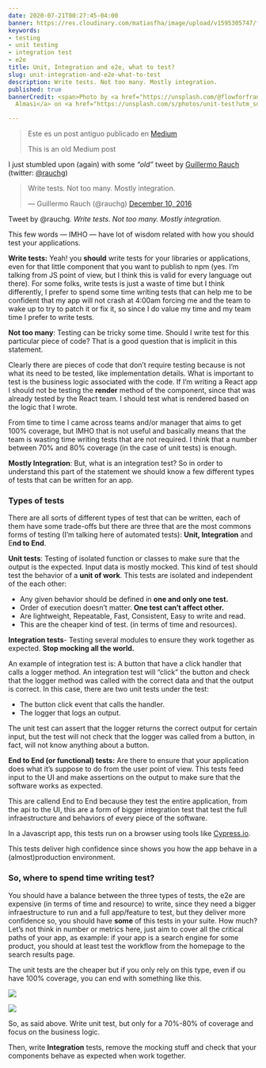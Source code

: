 ```yaml
---
date: 2020-07-21T00:27:45-04:00
banner: https://res.cloudinary.com/matiasfha/image/upload/v1595305747/ferenc-almasi-EWLHA4T-mso-unsplash_ecgesm.jpg
keywords:
- testing
- unit testing
- integration test
- e2e
title: Unit, Integration and e2e, what to test?
slug: unit-integration-and-e2e-what-to-test
description: Write tests. Not too many. Mostly integration.
published: true
bannerCredit: <span>Photo by <a href="https://unsplash.com/@flowforfrank?utm_source=unsplash&amp;utm_medium=referral&amp;utm_content=creditCopyText">Ferenc
  Almasi</a> on <a href="https://unsplash.com/s/photos/unit-test?utm_source=unsplash&amp;utm_medium=referral&amp;utm_content=creditCopyText">Unsplash</a></span>

---
```

> Este es un post antiguo publicado en [Medium](https://medium.com/@matiasfh/unit-integration-and-e2e-what-to-write-168d9f104c04) 
>
> This is an old Medium post

I just stumbled upon (again) with some _“old”_ tweet by [Guillermo Rauch](https://medium.com/u/86da80adff6a) (twitter: [@rauchg](https://twitter.com/rauchg))

<blockquote class="twitter-tweet"><p lang="en" dir="ltr">Write tests. Not too many. Mostly integration.</p>— Guillermo Rauch (@rauchg) <a href="https://twitter.com/rauchg/status/807626710350839808?ref_src=twsrc%5Etfw">December 10, 2016</a></blockquote>

Tweet by @rauchg. _Write tests. Not too many. Mostly integration._

This few words — IMHO — have lot of wisdom related with how you should test your applications.

**Write tests:** Yeah! you **should** write tests for your libraries or applications, even for that little component that you want to publish to npm (yes. I’m talking from JS point of view, but I think this is valid for every language out there). For some folks, write tests is just a waste of time but I think differently, I prefer to spend some time writing tests that can help me to be confident that my app will not crash at 4:00am forcing me and the team to wake up to try to patch it or fix it, so since I do value my time and my team time I prefer to write tests.

**Not too many**: Testing can be tricky some time. Should I write test for this particular piece of code? That is a good question that is implicit in this statement.

Clearly there are pieces of code that don’t require testing because is not what its need to be tested, like implementation details. What is important to test is the business logic associated with the code. If I’m writing a React app I should not be testing the **render** method of the component, since that was already tested by the React team. I should test what is rendered based on the logic that I wrote.

From time to time I came across teams and/or manager that aims to get 100% coverage, but IMHO that is not useful and basically means that the team is wasting time writing tests that are not required. I think that a number between 70% and 80% coverage (in the case of unit tests) is enough.

**Mostly Integration**: But, what is an integration test? So in order to understand this part of the statement we should know a few different types of tests that can be written for an app.

### Types of tests

There are all sorts of different types of test that can be written, each of them have some trade-offs but there are three that are the most commons forms of testing (I’m talking here of automated tests): **Unit, Integration** and E**nd to End**.

**Unit tests**: Testing of isolated function or classes to make sure that the output is the expected. Input data is mostly mocked. This kind of test should test the behavior of a **unit of work**. This tests are isolated and independent of the each other:

* Any given behavior should be defined in **one and only one test.**
* Order of execution doesn’t matter. **One test can’t affect other.**
* Are lightweight, Repeatable, Fast, Consistent, Easy to write and read.
* This are the cheaper kind of test. (in terms of time and resources).

**Integration tests**- Testing several modules to ensure they work together as expected. **Stop mocking all the world.**

An example of integration test is: A button that have a click handler that calls a logger method. An integration test will “click” the button and check that the logger method was called with the correct data and that the output is correct. In this case, there are two unit tests under the test:

* The button click event that calls the handler.
* The logger that logs an output.

The unit test can assert that the logger returns the correct output for certain input, but the test will not check that the logger was called from a button, in fact, will not know anything about a button.

**End to End (or functional) tests:** Are there to ensure that your application does what it’s suppose to do from the user point of view. This tests feed input to the UI and make assertions on the output to make sure that the software works as expected.

This are callend End to End because they test the entire application, from the api to the UI, this are a form of bigger integration test that test the full infraestructure and behaviors of every piece of the software.

In a Javascript app, this tests run on a browser using tools like [Cypress.io](http://cypress.io/).

This tests deliver high confidence since shows you how the app behave in a (almost)production environment.

### So, where to spend time writing test?

You should have a balance between the three types of tests, the e2e are expensive (in terms of time and resource) to write, since they need a bigger infraestructure to run and a full app/feature to test, but they deliver more confidence so, you should have **some** of this tests in your suite. How much? Let’s not think in number or metrics here, just aim to cover all the critical paths of your app, as example: if your app is a search engine for some product, you should at least test the workflow from the homepage to the search results page.

The unit tests are the cheaper but if you only rely on this type, even if ou have 100% coverage, you can end with something like this.

![](https://cdn-images-1.medium.com/max/1600/1*K5y_xMbW6AblHveZ4XDXYQ.gif)

![](https://cdn-images-1.medium.com/max/1600/1*lnWj3S8D6P699LB98d9_oQ.gif)

So, as said above. Write unit test, but only for a 70%-80% of coverage and focus on the business logic.

Then, write **Integration** tests, remove the mocking stuff and check that your components behave as expected when work together.